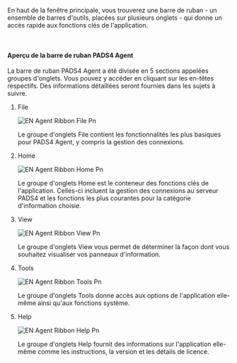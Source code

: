 En haut de la fenêtre principale, vous trouverez une barre de ruban - un ensemble de barres d'outils, placées sur plusieurs onglets - qui donne un accès rapide aux fonctions clés de l'application.

 

#### **Aperçu de la barre de ruban PADS4 Agent**

La barre de ruban PADS4 Agent a été divisée en 5 sections appelées groupes d'onglets. Vous pouvez y accéder en cliquant sur les en-têtes respectifs. Des informations détaillées seront fournies dans les sujets à suivre.

1. File

   ![EN Agent Ribbon File Pn](/images/digital-signage/windows-applications/agent/main-window/EN-Agent-Ribbon-File.png)

   Le groupe d'onglets File contient les fonctionnalités les plus basiques pour PADS4 Agent, y compris la gestion des connexions.
2. Home

   ![EN Agent Ribbon Home Pn](/images/digital-signage/windows-applications/agent/main-window/EN-Agent-Ribbon-Home.png)

   Le groupe d'onglets Home est le conteneur des fonctions clés de l'application. Celles-ci incluent la gestion des connexions au serveur PADS4 et les fonctions les plus courantes pour la catégorie d'information choisie.
3. View

   ![EN Agent Ribbon View Pn](/images/digital-signage/windows-applications/agent/main-window/EN-Agent-Ribbon-View.png)

   Le groupe d'onglets View vous permet de déterminer la façon dont vous souhaitez visualiser vos panneaux d'information.
4. Tools

   ![EN Agent Ribbon Tools Pn](/images/digital-signage/windows-applications/agent/main-window/EN-Agent-Ribbon-Tools.png)

   Le groupe d'onglets Tools donne accès aux options de l'application elle-même ainsi qu'aux fonctions système.
5. Help

   ![EN Agent Ribbon Help Pn](/images/digital-signage/windows-applications/agent/main-window/EN-Agent-Ribbon-Help.png)

   Le groupe d'onglets Help fournit des informations sur l'application elle-même comme les instructions, la version et les détails de licence.
